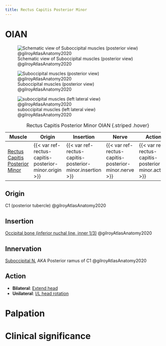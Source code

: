```yaml
---
title: Rectus Capitis Posterior Minor
---
```


# OIAN
![Schematic view of Suboccipital muscles (posterior view) @gilroyAtlasAnatomy2020](/The Archive/Anatomy/OIANs/Muscles of the back/images/suboccipitals 3.6a gilroyAtlasAnatomy2020.png)

![Suboccipital muscles (posterior view) @gilroyAtlasAnatomy2020](/The Archive/Anatomy/OIANs/Muscles of the back/images/313b Deep intrinsic back muscles.png)

![suboccipital muscles (left lateral view) @gilroyAtlasAnatomy2020](/The Archive/Anatomy/OIANs/Muscles of the back/images/suboccipitals left lateral 3.6c gilroyAtlasAnatomy2020.png)

| Muscle  | Origin  | Insertion | Nerve | Action |
|--------|----------|-----------|-------|--------|
|[Rectus Capitis Posterior Minor]({{< var ref-rectus-capitis-posterior-minor.path >}}) | {{< var ref-rectus-capitis-posterior-minor.origin >}} | {{< var ref-rectus-capitis-posterior-minor.insertion >}} | {{< var ref-rectus-capitis-posterior-minor.nerve >}} | {{< var ref-rectus-capitis-posterior-minor.action >}} |

: Rectus Capitis Posterior Minor OIAN {.striped .hover}

## Origin
C1 (posterior tubercle) @gilroyAtlasAnatomy2020

## Insertion
[Occipital bone (inferior nuchal line, inner 1/3)]({{< var ref-occipital-bone.path >}}) @gilroyAtlasAnatomy2020

## Innervation
[Suboccipital N.]({{< var ref-suboccipital-nerve.path >}}) AKA Posterior ramus of C1 @gilroyAtlasAnatomy2020

## Action

- **Bilateral**: [Extend head]({{< var ref-neck-msk.path >}})
- **Unilateral**: [I/L head rotation]({{< var ref-neck-msk.path >}})

# Palpation


# Clinical significance